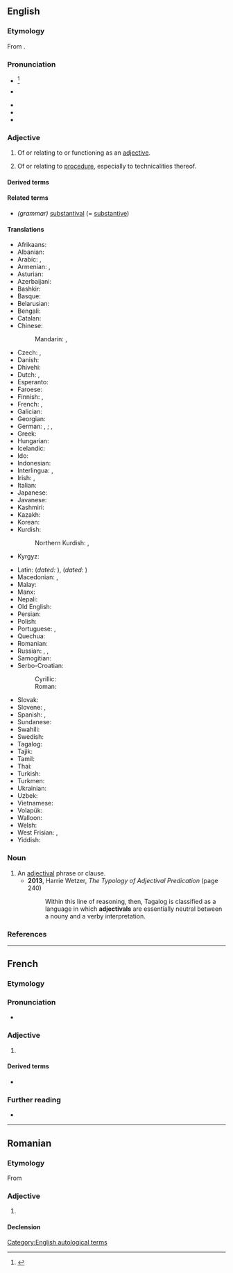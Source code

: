 ==English==

===Etymology===
From {{suffix|en|adjective|al}}.

===Pronunciation===
* {{a|UK}} {{IPA|en|/ˌæ.dʒɛkˈtaɪ.vəl/}}<ref>{{cite-web |url=http://dictionary.cambridge.org/define.asp?key=1028&dict=CALD |titel=Cambridge Advanced Learner's Dictionary |accessdate=13 March 2022 |archiveurl=https://web.archive.org/web/20090505144227/http://dictionary.cambridge.org/define.asp?key=1028&dict=CALD |archivedate=5 May 2009 }}</ref>
* {{a|US}} {{IPA|en|/ˌæ.dʒəkˈtaɪ.vəl/|/ˌæ.dʒəˈtaɪ.vəl/}}
* {{audio|en|En-us-adjectival-main.flac|Audio (US)}}
* {{audio|en|En-us-adjectival.ogg|Audio (US)}}
* {{rhymes|en|aɪvəl|s=4}}

===Adjective===
{{en-adj}}

# {{lb|en|grammar}} Of or relating to or functioning as an [[adjective]].
#: {{syn|en|adjective}}
#: {{ux|en|'''adjectival''' syntax<ref>{{R:Dictionary.com}}</ref>}}
#: {{ux|en|[[adjectival noun|'''adjectival''' noun]]}}
# {{lb|en|legal}} Of or relating to [[procedure]], especially to technicalities thereof.

====Derived terms====
{{der2|en
|adjectival phrase
|adjectival pronoun
|adjectivally}}

====Related terms====
* ''(grammar)'' [[substantival]] (= [[substantive]])

====Translations====
{{trans-top|functioning as an adjective}}
* Afrikaans: {{t|af|byvoeglik}}
* Albanian: {{t+|sq|mbiemëror}}
* Arabic: {{t|ar|وَصْفِيّ}}, {{t|ar|نَعْتِيّ}}
* Armenian: {{t+|hy|ածական}}, {{t+|hy|ածականական}}
* Asturian: {{t+|ast|axetivu}}
* Azerbaijani: {{t|az|sıfət}}
* Bashkir: {{t|ba|сифат}}
* Basque: {{t-needed|eu}}
* Belarusian: {{t|be|ад'екты́ўны}}
* Bengali: {{t-needed|bn}}
* Catalan: {{t+|ca|adjectiu}}
* Chinese:
*: Mandarin: {{t+|cmn|形容詞|alt=形容詞的}}, {{t+|cmn|形容词|tr=xíngróngcí de|alt=形容词的}}
* Czech: {{t+|cs|adjektivní}}, {{t+|cs|přídavné jméno|n}}
* Danish: {{t+|da|adjektiv|n}}
* Dhivehi: {{t|dv|ނަނއިތުރު}}
* Dutch: {{t+|nl|bijvoeglijk}}, {{t+|nl|adjectivisch}}
* Esperanto: {{t+|eo|adjektiva}}
* Faroese: {{t+|fo|lýsingarorð|n}}
* Finnish: {{t+|fi|adjektiivi|alt=adjektiivi-}} {{q|in compound words}}, {{t+|fi|adjektiivinen}} {{q|otherwise}}
* French: {{t+|fr|adjectif}}, {{t+|fr|adjectival}}
* Galician: {{t+|gl|adxectivo}}
* Georgian: {{t|ka|ზედსართავური|sc=Geor}}
* German: {{t|de|beiwörtlich}}, {{t|de|eigenschaftswörtlich}}; {{t+|de|adjektivisch}}, {{t+|de|Adjektiv|alt=Adjektiv-}}
* Greek: {{t+|el|επιθετικός}}
* Hungarian: {{t+|hu|melléknévi}}
* Icelandic: {{t+|is|lýsingarorð}}
* Ido: {{t+|io|adjektiva}}
* Indonesian: {{t+|id|kata sifat}}
* Interlingua: {{t+|ia|adjective}}, {{t|ia|adjectival}}
* Irish: {{t|ga|aidiachtach}}, {{t|ga|aidiachtúil}}
* Italian: {{t+|it|aggettivale}}
* Japanese: {{t+|ja|形容詞|tr=けいようしの, keiyōshi no|alt=形容詞の}}
* Javanese: {{t-needed|jv}}
* Kashmiri: {{t-needed|ks}}
* Kazakh: {{t+|kk|сын есім}}
* Korean: {{t+|ko|형용사}}
* Kurdish:
*: Northern Kurdish: {{t+|kmr|rengdêr}}, {{t+|kmr|sifet}}
* Kyrgyz: {{t-needed|ky}}
{{trans-mid}}
* Latin: {{t|la|adjectivus}} (''dated:'' {{t|la|adiectivus}}), {{t|la|adjectivalis}} (''dated:'' {{t|la|adiectivalis}})
* Macedonian: {{t|mk|придавен}}, {{t|mk|придавски}}
* Malay: {{t+|ms|kata sifat}}
* Manx: {{t|gv|marennymagh}}
* Nepali: {{t+|ne|विशेषण}}
* Old English: {{t|ang|tōġeīecendlīċ}}
* Persian: {{t+|fa|وصفی|tr=vasfi}}
* Polish: {{t+|pl|przymiotnikowy}}
* Portuguese: {{t+|pt|adjectivo}} {{qualifier|Portugal}}, {{t+|pt|adjetivo}} {{qualifier|Brazil}}
* Quechua: {{t|qu|sutip rampaqnin}}
* Romanian: {{t+|ro|adjectival}}
* Russian: {{t|ru|прилага́тельный}}, {{t+|ru|адъекти́вный}}, {{t+|ru|адъективи́рованный}}
* Samogitian: {{t-needed|sgs}}
* Serbo-Croatian:
*: Cyrillic: {{t|sh|при́дјевскӣ}}
*: Roman: {{t+|sh|prídjevskī}}
* Slovak: {{t+|sk|prídavné meno}}
* Slovene: {{t|sl|pridevniški}}, {{t|sl|ádjektiven}}
* Spanish: {{t+|es|adjetival}}, {{t+|es|adjetivo}}
* Sundanese: {{t|su|adjéktif}}
* Swahili: {{t+|sw|tashbihi}}
* Swedish: {{t+|sv|adjektivisk}}
* Tagalog: {{t+|tl|pang-uri}}
* Tajik: {{t-needed|tg}}
* Tamil: {{t+|ta|உரிச்சொல்}}
* Thai: {{t+|th|คุณศัพท์}}
* Turkish: {{t+|tr|sıfat}}
* Turkmen: {{t+|tk|sypat}}
* Ukrainian: {{t|uk|ад'єкти́вний}}
* Uzbek: {{t+|uz|sifat}}
* Vietnamese: {{t|vi|có tính chất tính từ}}
* Volapük: {{t+|vo|ladyekik}}
* Walloon: {{t+|wa|addjectivrece}}
* Welsh: {{t+|cy|ansoddeiriol}}
* West Frisian: {{t|fy|eigenskiplik}}, {{t|fy|adjektivysk}}
* Yiddish: {{t|yi|אַדיעקטיוויש}}
{{trans-bottom}}

===Noun===
{{en-noun}}

# An [[#adjective|adjectival]] phrase or clause.
#* '''2013''', Harrie Wetzer, ''The Typology of Adjectival Predication'' (page 240)
#*: Within this line of reasoning, then, Tagalog is classified as a language in which '''adjectivals''' are essentially neutral between a nouny and a verby interpretation.

===References===
<references/>

[[Category:English autological terms]]

----

==French==

===Etymology===
{{af|fr|adjective|-al}}

===Pronunciation===
* {{audio|fr|LL-Q150 (fra)-Mecanautes-adjectival.wav|Audio}}

===Adjective===
{{fr-adj}}

# {{l|en|adjectival|sc=Latn}}

====Derived terms====
* {{l|fr|locution adjectivale}}

===Further reading===
* {{R:TLFi}}

----

==Romanian==

===Etymology===
From {{bor|ro|fr|adjectival}}

===Adjective===
{{ro-adj}}

# {{l|en|adjectival}}

====Declension====
{{ro-decl-adj}}